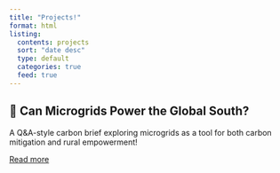```yaml
---
title: "Projects!"
format: html
listing:
  contents: projects
  sort: "date desc"
  type: default
  categories: true
  feed: true
---
```


## 🔌 Can Microgrids Power the Global South?

A Q&A-style carbon brief exploring microgrids as a tool for both carbon mitigation and rural empowerment!

[Read more](projects/microgrids.qmd)
